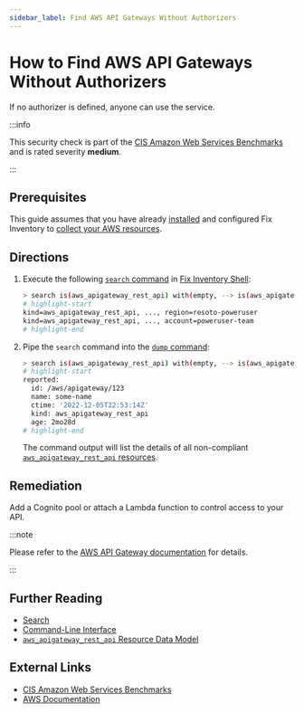 ```yaml
---
sidebar_label: Find AWS API Gateways Without Authorizers
---
```


# How to Find AWS API Gateways Without Authorizers

If no authorizer is defined, anyone can use the service.

:::info

This security check is part of the [CIS Amazon Web Services Benchmarks](https://cisecurity.org/benchmark/amazon_web_services) and is rated severity **medium**.

:::

## Prerequisites

This guide assumes that you have already [installed](../../../getting-started/install/index.mdx) and configured Fix Inventory to [collect your AWS resources](../../../how-to-guides/data-sources/collect-aws-resource-data.mdx).

## Directions

1. Execute the following [`search` command](../../../reference/cli/search.mdx) in [Fix Inventory Shell](../../../reference/components/shell.mdx):

   ```bash
   > search is(aws_apigateway_rest_api) with(empty, --> is(aws_apigateway_authorizer))
   # highlight-start
   ​kind=aws_apigateway_rest_api, ..., region=resoto-poweruser
   ​kind=aws_apigateway_rest_api, ..., account=poweruser-team
   # highlight-end
   ```

2. Pipe the `search` command into the [`dump` command](../../../reference/cli/dump.mdx):

   ```bash
   > search is(aws_apigateway_rest_api) with(empty, --> is(aws_apigateway_authorizer)) | dump
   # highlight-start
   ​reported:
   ​  id: /aws/apigateway/123
   ​  name: some-name
   ​  ctime: '2022-12-05T22:53:14Z'
   ​  kind: aws_apigateway_rest_api
   ​  age: 2mo28d
   # highlight-end
   ```

   The command output will list the details of all non-compliant [`aws_apigateway_rest_api` resources](../../../reference/unified-data-model/aws.mdx#aws_apigateway_rest_api).

## Remediation

Add a Cognito pool or attach a Lambda function to control access to your API.

:::note

Please refer to the [AWS API Gateway documentation](https://docs.aws.amazon.com/apigateway/latest/developerguide/apigateway-use-lambda-authorizer.html) for details.

:::

## Further Reading

- [Search](../../../reference/search/index.mdx)
- [Command-Line Interface](../../../reference/cli/index.mdx)
- [`aws_apigateway_rest_api` Resource Data Model](../../../reference/unified-data-model/aws.mdx#aws_apigateway_rest_api)

## External Links

- [CIS Amazon Web Services Benchmarks](https://cisecurity.org/benchmark/amazon_web_services)
- [AWS Documentation](https://docs.aws.amazon.com/apigateway/latest/developerguide/apigateway-use-lambda-authorizer.html)
